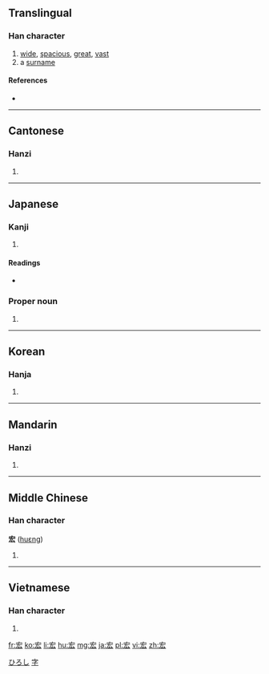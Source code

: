 ==Translingual==

===Han character===
{{Han char|rn=40|rad=宀|as=04|sn=7|four=3043<sub>2</sub>|canj=十大戈 (JKI)|ids=⿱[[宀]][[厷]]}}

# [[wide]], [[spacious]], [[great]], [[vast]]
# a [[surname]]

====References====
* {{Han ref|kx=0282.200|dkj=07086|dj=0556.070|hdz=20916.030|uh=5B8F|ud=23439|bh=A7BB|bd=42939}}

----

==Cantonese==

===Hanzi===
{{yue-hanzi|jyut=[[wang4]]|y=wang4}}

# {{defn|lang=yue|sort=宀04}}

----

==Japanese==

===Kanji===
{{ja-kanji|grade=|rs=宀04}}

# {{defn|lang=ja|sort=宀04}}

====Readings====
* {{ja-readings|on=[[こう]] (kō)|kun=[[ひろい]] (hiroi)}}

===Proper noun===
{{ja-pos|k|proper|hira=ひろし|rom=Hiroshi}}

# {{given name|male|lang=ja}}

[[Category:Japanese male given names|ひろし]]

----

==Korean==

===Hanja===
{{ko-hanja|hangeul=굉|rv=goeng|mr=koeng|y=koeng}}

# {{defn|lang=ko|sort=宀04}}

----

==Mandarin==

===Hanzi===
{{cmn-hanzi|pin=[[hóng]] ([[hong2]]), [[Hóng]] ([[Hong2]]), [[fú]] ([[fu2]])|wg=hung<sup>2</sup>, Hung<sup>2</sup>, fu<sup>2</sup>}}

# {{defn|lang=cmn|sort=宀04}}

[[Category:Mandarin surnames|字]]

----

==Middle Chinese==

===Han character===
'''宏''' ([[huɛng]])

# {{defn|lang=ltc|sort=宀04}}

----

==Vietnamese==

===Han character===
{{vi-hantu|[[hoãng]], [[hoành]], [[giang]]|rs=宀04}}

# {{defn|lang=vi|sort=宀04}}

[[fr:宏]]
[[ko:宏]]
[[li:宏]]
[[hu:宏]]
[[mg:宏]]
[[ja:宏]]
[[pl:宏]]
[[vi:宏]]
[[zh:宏]]